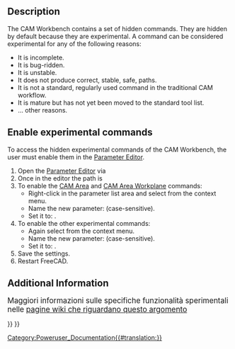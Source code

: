 <languages/>

{{TOCright}}

==Description==

The CAM Workbench contains a set of hidden commands. They are hidden by default because they are experimental. A command can be considered experimental for any of the following reasons:
* It is incomplete.
* It is bug-ridden.
* It is unstable.
* It does not produce correct, stable, safe, paths.
* It is not a standard, regularly used command in the traditional CAM workflow.
* It is mature but has not yet been moved to the standard tool list.
* ... other reasons.

==Enable experimental commands==

To access the hidden experimental commands of the CAM Workbench, the user must enable them in the [[Std_DlgParameter|Parameter Editor]].

# Open the [[Std_DlgParameter|Parameter Editor]] via {{MenuCommand|Tools → Edit Parameters...}} 
# Once in the editor the path is {{MenuCommand|BaseApp → Preferences → Mod → CAM}}
# To enable the [[CAM_Area|CAM Area]] and [[CAM_Area_Workplane|CAM Area Workplane]] commands:
#* Right-click in the parameter list area and select {{MenuCommand|New → New Boolean item}} from the context menu.
#* Name the new parameter: {{incode|EnableAdvancedOCLFeatures}} (case-sensitive).
#* Set it to: {{incode|True}}.
# To enable the other experimental commands:
#* Again select {{MenuCommand|New → New Boolean item}} from the context menu.
#* Name the new parameter: {{incode|EnableExperimentalFeatures}} (case-sensitive).
#* Set it to: {{incode|True}}.
# Save the settings.
# Restart FreeCAD.

==Additional Information==

<div class="mw-translate-fuzzy">
<big>Maggiori informazioni sulle specifiche funzionalità sperimentali nelle [https://www.freecadweb.org/wiki/Special:WhatLinksHere/Path_experimental pagine wiki che riguardano questo argomento]   
</big>
</div>


{{Userdocnavi{{#translation:}}}}
{{CAM_Tools_navi{{#translation:}}}}
[[Category:Poweruser_Documentation{{#translation:}}]]